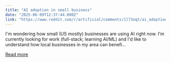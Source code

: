 ```yaml
---
title: "AI adoption in small business"
date: "2025-06-09T12:37:44.000Z"
link: "https://www.reddit.com/r/artificial/comments/1l73oqt/ai_adoption_in_small_business/"
---
```


I'm wondering how small (US mostly) businesses are using AI right now. I'm currently looking for work (full-stack; learning AI/ML) and I'd like to understand how local businesses in my area can benefi...

[Read more](https://www.reddit.com/r/artificial/comments/1l73oqt/ai_adoption_in_small_business/)
